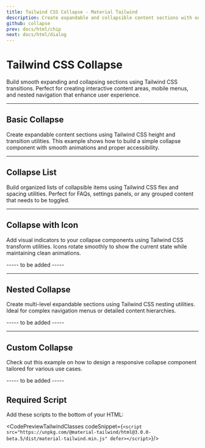 ```yaml
---
title: Tailwind CSS Collapse - Material Tailwind
description: Create expandable and collapsible content sections with our Tailwind CSS Collapse component. Perfect for FAQs, navigation menus, and content organization.
github: collapse
prev: docs/html/chip
next: docs/html/dialog
---
```

<InfoBadge />

# Tailwind CSS Collapse

Build smooth expanding and collapsing sections using Tailwind CSS transitions. Perfect for creating interactive content areas, mobile menus, and nested navigation that enhance user experience.

---

## Basic Collapse

Create expandable content sections using Tailwind CSS height and transition utilities. This example shows how to build a simple collapse component with smooth animations and proper accessibility.

<PreviewWithCode relativePath="collapse/collapse-demo.tsx" language="html" />

---

## Collapse List

Build organized lists of collapsible items using Tailwind CSS flex and spacing utilities. Perfect for FAQs, settings panels, or any grouped content that needs to be toggled.

<PreviewWithCode relativePath="collapse/collapse-list.tsx" language="html" />

---

## Collapse with Icon

Add visual indicators to your collapse components using Tailwind CSS transform utilities. Icons rotate smoothly to show the current state while maintaining clean animations.

----- to be added -----

---

## Nested Collapse

Create multi-level expandable sections using Tailwind CSS nesting utilities. Ideal for complex navigation menus or detailed content hierarchies.

----- to be added -----

--- 

## Custom Collapse

Check out this example on how to design a responsive collapse component tailored for various use cases.

----- to be added -----

## Required Script
Add these scripts to the bottom of your HTML:

<CodePreviewTailwindClasses codeSnippet={`<script src="https://unpkg.com/@material-tailwind/html@3.0.0-beta.5/dist/material-tailwind.min.js" defer></script>`}/>
